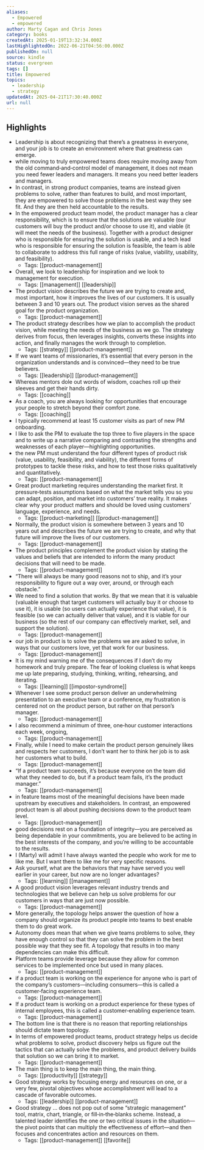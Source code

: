 ```yaml
---
aliases:
  - Empowered
  - empowered
author: Marty Cagan and Chris Jones
category: books
createdAt: 2025-01-19T13:32:34.000Z
lastHighlightedOn: 2022-06-21T04:56:00.000Z
publishedOn: null
source: kindle
status: evergreen
tags: []
title: Empowered
topics:
  - leadership
  - strategy
updatedAt: 2025-04-21T17:30:40.000Z
url: null
---
```

## Highlights

- Leadership is about recognizing that there’s a greatness in everyone, and your job is to create an environment where that greatness can emerge.
- while moving to truly empowered teams does require moving away from the old command‐and‐control model of management, it does not mean you need fewer leaders and managers. It means you need better leaders and managers.
- In contrast, in strong product companies, teams are instead given problems to solve, rather than features to build, and most important, they are empowered to solve those problems in the best way they see fit. And they are then held accountable to the results.
- In the empowered product team model, the product manager has a clear responsibility, which is to ensure that the solutions are valuable (our customers will buy the product and/or choose to use it), and viable (it will meet the needs of the business). Together with a product designer who is responsible for ensuring the solution is usable, and a tech lead who is responsible for ensuring the solution is feasible, the team is able to collaborate to address this full range of risks (value, viability, usability, and feasibility).
  - Tags: [[product-management]]
- Overall, we look to leadership for inspiration and we look to management for execution.
  - Tags: [[management]] [[leadership]]
- The product vision describes the future we are trying to create and, most important, how it improves the lives of our customers. It is usually between 3 and 10 years out. The product vision serves as the shared goal for the product organization.
  - Tags: [[product-management]]
- The product strategy describes how we plan to accomplish the product vision, while meeting the needs of the business as we go. The strategy derives from focus, then leverages insights, converts these insights into action, and finally manages the work through to completion.
  - Tags: [[strategy]] [[product-management]]
- If we want teams of missionaries, it’s essential that every person in the organization understands and is convinced—they need to be true believers.
  - Tags: [[leadership]] [[product-management]]
- Whereas mentors dole out words of wisdom, coaches roll up their sleeves and get their hands dirty.
  - Tags: [[coaching]]
- As a coach, you are always looking for opportunities that encourage your people to stretch beyond their comfort zone.
  - Tags: [[coaching]]
- I typically recommend at least 15 customer visits as part of new PM onboarding.
- I like to ask the PM to evaluate the top three to five players in the space and to write up a narrative comparing and contrasting the strengths and weaknesses of each player—highlighting opportunities.
- the new PM must understand the four different types of product risk (value, usability, feasibility, and viability), the different forms of prototypes to tackle these risks, and how to test those risks qualitatively and quantitatively.
  - Tags: [[product-management]]
- Great product marketing requires understanding the market first. It pressure‐tests assumptions based on what the market tells you so you can adapt, position, and market into customers’ true reality. It makes clear why your product matters and should be loved using customers’ language, experience, and needs.
  - Tags: [[product-marketing]] [[product-management]]
- Normally, the product vision is somewhere between 3 years and 10 years out and describes the future we are trying to create, and why that future will improve the lives of our customers.
  - Tags: [[product-management]]
- The product principles complement the product vision by stating the values and beliefs that are intended to inform the many product decisions that will need to be made.
  - Tags: [[product-management]]
- “There will always be many good reasons not to ship, and it’s your responsibility to figure out a way over, around, or through each obstacle.”
- We need to find a solution that works. By that we mean that it is valuable (valuable enough that target customers will actually buy it or choose to use it), it is usable (so users can actually experience that value), it is feasible (so we can actually deliver that value), and it is viable for our business (so the rest of our company can effectively market, sell, and support the solution).
  - Tags: [[product-management]]
- our job in product is to solve the problems we are asked to solve, in ways that our customers love, yet that work for our business.
  - Tags: [[product-management]]
- It is my mind warning me of the consequences if I don’t do my homework and truly prepare. The fear of looking clueless is what keeps me up late preparing, studying, thinking, writing, rehearsing, and iterating.
  - Tags: [[learning]] [[impostor-syndrome]]
- Whenever I see some product person deliver an underwhelming presentation to an executive team or a conference, my frustration is centered not on the product person, but rather on that person’s manager.
  - Tags: [[product-management]]
- I also recommend a minimum of three, one‐hour customer interactions each week, ongoing,
  - Tags: [[product-management]]
- Finally, while I need to make certain the product person genuinely likes and respects her customers, I don’t want her to think her job is to ask her customers what to build.
  - Tags: [[product-management]]
- “If a product team succeeds, it’s because everyone on the team did what they needed to do, but if a product team fails, it’s the product manager.”
  - Tags: [[product-management]]
- in feature teams most of the meaningful decisions have been made upstream by executives and stakeholders. In contrast, an empowered product team is all about pushing decisions down to the product team level.
  - Tags: [[product-management]]
- good decisions rest on a foundation of integrity—you are perceived as being dependable in your commitments, you are believed to be acting in the best interests of the company, and you’re willing to be accountable to the results.
- I (Marty) will admit I have always wanted the people who work for me to like me. But I want them to like me for very specific reasons.
- Ask yourself, what are the behaviors that may have served you well earlier in your career, but now are no longer advantages?
  - Tags: [[learning]] [[management]]
- A good product vision leverages relevant industry trends and technologies that we believe can help us solve problems for our customers in ways that are just now possible.
  - Tags: [[product-management]]
- More generally, the topology helps answer the question of how a company should organize its product people into teams to best enable them to do great work.
- Autonomy does mean that when we give teams problems to solve, they have enough control so that they can solve the problem in the best possible way that they see fit. A topology that results in too many dependencies can make this difficult.
- Platform teams provide leverage because they allow for common services to be implemented once but used in many places.
  - Tags: [[product-management]]
- if a product team is working on the experience for anyone who is part of the company’s customers—including consumers—this is called a customer‐facing experience team.
  - Tags: [[product-management]]
- If a product team is working on a product experience for these types of internal employees, this is called a customer‐enabling experience team.
  - Tags: [[product-management]]
- The bottom line is that there is no reason that reporting relationships should dictate team topology.
- In terms of empowered product teams, product strategy helps us decide what problems to solve, product discovery helps us figure out the tactics that can actually solve the problems, and product delivery builds that solution so we can bring it to market.
  - Tags: [[product-management]]
- The main thing is to keep the main thing, the main thing.
  - Tags: [[productivity]] [[strategy]]
- Good strategy works by focusing energy and resources on one, or a very few, pivotal objectives whose accomplishment will lead to a cascade of favorable outcomes.
  - Tags: [[leadership]] [[product-management]]
- Good strategy … does not pop out of some “strategic management” tool, matrix, chart, triangle, or fill‐in‐the‐blanks scheme. Instead, a talented leader identifies the one or two critical issues in the situation—the pivot points that can multiply the effectiveness of effort—and then focuses and concentrates action and resources on them.
  - Tags: [[product-management]] [[favorite]]
